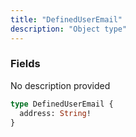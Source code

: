 ```yaml
---
title: "DefinedUserEmail"
description: "Object type"
---
```


### Fields

<ResponseField name="address" type="String!" required>
  No description provided
</ResponseField>


```graphql DefinedUserEmail
type DefinedUserEmail {
  address: String!
}
```
